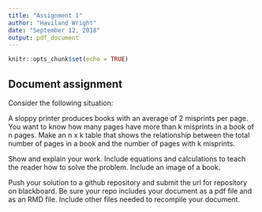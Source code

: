 ---
title: "Assignment 1"
author: "Haviland Wright"
date: "September 12, 2018"
output: pdf_document
---

```{r setup, include=FALSE}
knitr::opts_chunk$set(echo = TRUE)
```

## Document assignment

Consider the following situation:  

A sloppy printer produces books with an average of 2 misprints per page. You want to
know how many pages have more than k misprints in a book of n pages. Make an n x k table that shows the relationship between the total number of pages in a book and the number of pages with k misprints.

Show and explain your work.  Include equations and calculations to teach the reader how to solve the problem.  Include an image of a book.

Push your solution to a github repository and submit the url for repository on blackboard.
Be sure your repo includes your document as a pdf file and as an RMD file.  Include other files needed to recompile your document.

